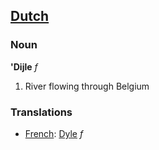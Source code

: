 ==[[Dutch]]==
===Noun===

''''Dijle''' ''f''

#River flowing through Belgium

===Translations===
*[[French]]: [[Dyle]] ''f''